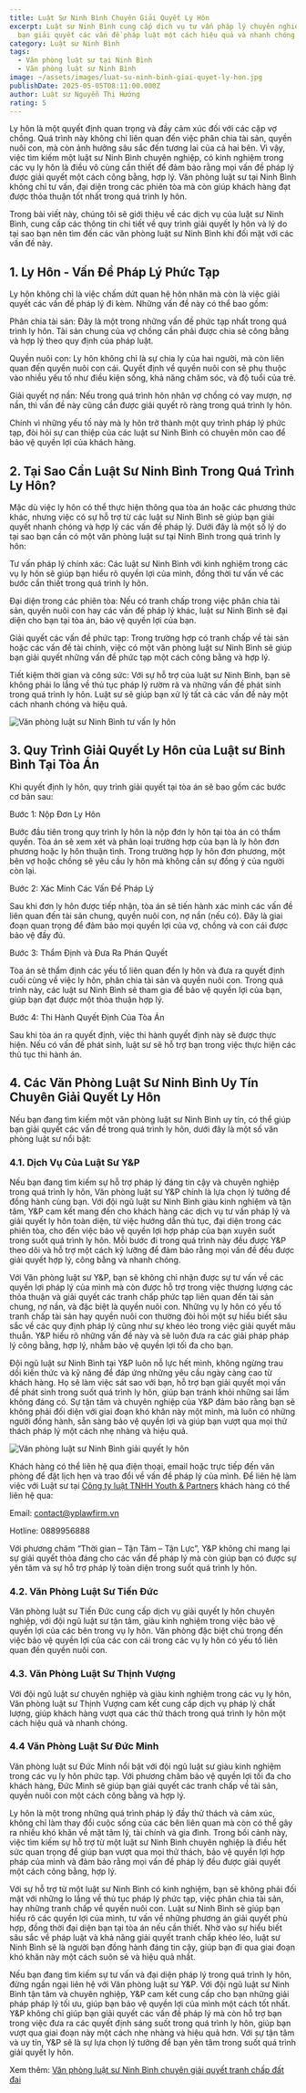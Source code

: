 ```yaml
---
title: Luật Sư Ninh Bình Chuyên Giải Quyết Ly Hôn
excerpt: Luật sư Ninh Bình cung cấp dịch vụ tư vấn pháp lý chuyên nghiệp, giúp
  bạn giải quyết các vấn đề pháp luật một cách hiệu quả và nhanh chóng
category: Luật sư Ninh Bình
tags:
  - Văn phòng luật sư tại Ninh Bình
  - Văn phòng luật sư Ninh Bình
image: ~/assets/images/luat-su-ninh-binh-giai-quyet-ly-hon.jpg
publishDate: 2025-05-05T08:11:00.000Z
author: Luật sư Nguyễn Thị Hướng
rating: 5
---
```

Ly hôn là một quyết định quan trọng và đầy cảm xúc đối với các cặp vợ chồng. Quá trình này không chỉ liên quan đến việc phân chia tài sản, quyền nuôi con, mà còn ảnh hưởng sâu sắc đến tương lai của cả hai bên. Vì vậy, việc tìm kiếm một luật sư Ninh Bình chuyên nghiệp, có kinh nghiệm trong các vụ ly hôn là điều vô cùng cần thiết để đảm bảo rằng mọi vấn đề pháp lý được giải quyết một cách công bằng, hợp lý. Văn phòng luật sư tại Ninh Bình không chỉ tư vấn, đại diện trong các phiên tòa mà còn giúp khách hàng đạt được thỏa thuận tốt nhất trong quá trình ly hôn.

Trong bài viết này, chúng tôi sẽ giới thiệu về các dịch vụ của luật sư Ninh Bình, cung cấp các thông tin chi tiết về quy trình giải quyết ly hôn và lý do tại sao bạn nên tìm đến các văn phòng luật sư Ninh Bình khi đối mặt với các vấn đề này.

## 1. Ly Hôn - Vấn Đề Pháp Lý Phức Tạp

Ly hôn không chỉ là việc chấm dứt quan hệ hôn nhân mà còn là việc giải quyết các vấn đề pháp lý đi kèm. Những vấn đề này có thể bao gồm:

Phân chia tài sản: Đây là một trong những vấn đề phức tạp nhất trong quá trình ly hôn. Tài sản chung của vợ chồng cần phải được chia sẻ công bằng và hợp lý theo quy định của pháp luật.

Quyền nuôi con: Ly hôn không chỉ là sự chia ly của hai người, mà còn liên quan đến quyền nuôi con cái. Quyết định về quyền nuôi con sẽ phụ thuộc vào nhiều yếu tố như điều kiện sống, khả năng chăm sóc, và độ tuổi của trẻ.

Giải quyết nợ nần: Nếu trong quá trình hôn nhân vợ chồng có vay mượn, nợ nần, thì vấn đề này cũng cần được giải quyết rõ ràng trong quá trình ly hôn.

Chính vì những yếu tố này mà ly hôn trở thành một quy trình pháp lý phức tạp, đòi hỏi sự can thiệp của các luật sư Ninh Bình có chuyên môn cao để bảo vệ quyền lợi của khách hàng.

## 2. Tại Sao Cần Luật Sư Ninh Bình Trong Quá Trình Ly Hôn?

Mặc dù việc ly hôn có thể thực hiện thông qua tòa án hoặc các phương thức khác, nhưng việc có sự hỗ trợ từ các luật sư Ninh Bình sẽ giúp bạn giải quyết nhanh chóng và hợp lý các vấn đề pháp lý. Dưới đây là một số lý do tại sao bạn cần có một văn phòng luật sư tại Ninh Bình trong quá trình ly hôn:

Tư vấn pháp lý chính xác: Các luật sư Ninh Bình với kinh nghiệm trong các vụ ly hôn sẽ giúp bạn hiểu rõ quyền lợi của mình, đồng thời tư vấn về các bước cần thiết trong quá trình ly hôn.

Đại diện trong các phiên tòa: Nếu có tranh chấp trong việc phân chia tài sản, quyền nuôi con hay các vấn đề pháp lý khác, luật sư Ninh Bình sẽ đại diện cho bạn tại tòa án, bảo vệ quyền lợi của bạn.

Giải quyết các vấn đề phức tạp: Trong trường hợp có tranh chấp về tài sản hoặc các vấn đề tài chính, việc có một văn phòng luật sư Ninh Bình sẽ giúp bạn giải quyết những vấn đề phức tạp một cách công bằng và hợp lý.

Tiết kiệm thời gian và công sức: Với sự hỗ trợ của luật sư Ninh Bình, bạn sẽ không phải lo lắng về thủ tục pháp lý rườm rà và những vấn đề phát sinh trong quá trình ly hôn. Luật sư sẽ giúp bạn xử lý tất cả các vấn đề này một cách nhanh chóng và hiệu quả.

![Văn phòng luật sư Ninh Bình tư vấn ly hôn](~/assets/images/van-phong-luat-su-ninh-binh-tu-van-ly-hon.jpg "Văn phòng luật sư Ninh Bình tư vấn ly hôn")

## 3. Quy Trình Giải Quyết Ly Hôn của Luật sư Binh Bình Tại Tòa Án

Khi quyết định ly hôn, quy trình giải quyết tại tòa án sẽ bao gồm các bước cơ bản sau:

Bước 1: Nộp Đơn Ly Hôn

Bước đầu tiên trong quy trình ly hôn là nộp đơn ly hôn tại tòa án có thẩm quyền. Tòa án sẽ xem xét và phân loại trường hợp của bạn là ly hôn đơn phương hoặc ly hôn thuận tình. Trong trường hợp ly hôn đơn phương, một bên vợ hoặc chồng sẽ yêu cầu ly hôn mà không cần sự đồng ý của người còn lại.

Bước 2: Xác Minh Các Vấn Đề Pháp Lý

Sau khi đơn ly hôn được tiếp nhận, tòa án sẽ tiến hành xác minh các vấn đề liên quan đến tài sản chung, quyền nuôi con, nợ nần (nếu có). Đây là giai đoạn quan trọng để đảm bảo mọi quyền lợi của vợ, chồng và con cái được bảo vệ đầy đủ.

Bước 3: Thẩm Định và Đưa Ra Phán Quyết

Tòa án sẽ thẩm định các yếu tố liên quan đến ly hôn và đưa ra quyết định cuối cùng về việc ly hôn, phân chia tài sản và quyền nuôi con. Trong quá trình này, các luật sư Ninh Bình sẽ tham gia để bảo vệ quyền lợi của bạn, giúp bạn đạt được một thỏa thuận hợp lý.

Bước 4: Thi Hành Quyết Định Của Tòa Án

Sau khi tòa án ra quyết định, việc thi hành quyết định này sẽ được thực hiện. Nếu có vấn đề phát sinh, luật sư sẽ hỗ trợ bạn trong việc thực hiện các thủ tục thi hành án.

## 4. Các Văn Phòng Luật Sư Ninh Bình Uy Tín Chuyên Giải Quyết Ly Hôn

Nếu bạn đang tìm kiếm một văn phòng luật sư Ninh Bình uy tín, có thể giúp bạn giải quyết các vấn đề trong quá trình ly hôn, dưới đây là một số văn phòng luật sư nổi bật:

### 4.1. Dịch Vụ Của Luật Sư Y&P

Nếu bạn đang tìm kiếm sự hỗ trợ pháp lý đáng tin cậy và chuyên nghiệp trong quá trình ly hôn, Văn phòng luật sư Y&P chính là lựa chọn lý tưởng để đồng hành cùng bạn. Với đội ngũ luật sư Ninh Bình giàu kinh nghiệm và tận tâm, Y&P cam kết mang đến cho khách hàng các dịch vụ tư vấn pháp lý và giải quyết ly hôn toàn diện, từ việc hướng dẫn thủ tục, đại diện trong các phiên tòa, cho đến việc bảo vệ quyền lợi hợp pháp của bạn xuyên suốt trong suốt quá trình ly hôn. Mỗi bước đi trong quá trình này đều được Y&P theo dõi và hỗ trợ một cách kỹ lưỡng để đảm bảo rằng mọi vấn đề đều được giải quyết hợp lý, công bằng và nhanh chóng.

Với Văn phòng luật sư Y&P, bạn sẽ không chỉ nhận được sự tư vấn về các quyền lợi pháp lý của mình mà còn được hỗ trợ trong việc thương lượng các thỏa thuận và giải quyết các tranh chấp phức tạp liên quan đến tài sản chung, nợ nần, và đặc biệt là quyền nuôi con. Những vụ ly hôn có yếu tố tranh chấp tài sản hay quyền nuôi con thường đòi hỏi một sự hiểu biết sâu sắc về các quy định pháp lý cũng như sự khéo léo trong việc giải quyết mâu thuẫn. Y&P hiểu rõ những vấn đề này và sẽ luôn đưa ra các giải pháp pháp lý công bằng, hợp lý, nhằm bảo vệ quyền lợi tối đa cho bạn.

Đội ngũ luật sư Ninh Bình tại Y&P luôn nỗ lực hết mình, không ngừng trau dồi kiến thức và kỹ năng để đáp ứng những yêu cầu ngày càng cao từ khách hàng. Họ sẽ làm việc sát sao với bạn, hỗ trợ bạn giải quyết mọi vấn đề phát sinh trong suốt quá trình ly hôn, giúp bạn tránh khỏi những sai lầm không đáng có. Sự tận tâm và chuyên nghiệp của Y&P đảm bảo rằng bạn sẽ không phải đối diện với giai đoạn khó khăn này một mình, mà luôn có những người đồng hành, sẵn sàng bảo vệ quyền lợi và giúp bạn vượt qua mọi thử thách pháp lý một cách nhẹ nhàng và hiệu quả.

![Văn phòng luật sư Ninh Bình giải quyết ly hôn](~/assets/images/van-phong-luat-su-ninh-binh-giai-quyet-ly-hon.jpg "Văn phòng luật sư Ninh Bình giải quyết ly hôn")

Khách hàng có thể liên hệ qua điện thoại, email hoặc trực tiếp đến văn phòng để đặt lịch hẹn và trao đổi về vấn đề pháp lý của mình. Để liên hệ làm việc với Luật sư tại [Công ty luật TNHH Youth & Partners](https://yplawfirm.vn/) khách hàng có thể liên hệ qua:

Email: contact@yplawfirm.vn

Hotline: 0889956888

Với phương châm “Thời gian – Tận Tâm – Tận Lực”, Y&P không chỉ mang lại sự giải quyết thỏa đáng cho các vấn đề pháp lý mà còn giúp bạn có được sự yên tâm và sự hỗ trợ pháp lý toàn diện trong suốt quá trình ly hôn.

### 4.2. Văn Phòng Luật Sư Tiến Đức

Văn phòng luật sư Tiến Đức cung cấp dịch vụ giải quyết ly hôn chuyên nghiệp, với đội ngũ luật sư tận tâm, giàu kinh nghiệm trong việc bảo vệ quyền lợi của các bên trong vụ ly hôn. Văn phòng đặc biệt chú trọng đến việc bảo vệ quyền lợi của các con cái trong các vụ ly hôn có yếu tố liên quan đến quyền nuôi con.

### 4.3. Văn Phòng Luật Sư Thịnh Vượng

Với đội ngũ luật sư chuyên nghiệp và giàu kinh nghiệm trong các vụ ly hôn, Văn phòng luật sư Thịnh Vượng cam kết cung cấp dịch vụ pháp lý chất lượng, giúp khách hàng vượt qua các thử thách trong quá trình ly hôn một cách hiệu quả và nhanh chóng.

### 4.4 Văn Phòng Luật Sư Đức Minh

Văn phòng luật sư Đức Minh nổi bật với đội ngũ luật sư giàu kinh nghiệm trong các vụ ly hôn phức tạp. Với phương châm bảo vệ quyền lợi tối đa cho khách hàng, Đức Minh sẽ giúp bạn giải quyết các tranh chấp về tài sản, quyền nuôi con một cách công bằng và hợp lý.

Ly hôn là một trong những quá trình pháp lý đầy thử thách và cảm xúc, không chỉ làm thay đổi cuộc sống của các bên liên quan mà còn có thể gây ra nhiều khó khăn về mặt tâm lý, tài chính và gia đình. Trong bối cảnh này, việc tìm kiếm sự hỗ trợ từ một luật sư Ninh Bình chuyên nghiệp là điều hết sức quan trọng để giúp bạn vượt qua mọi thử thách, bảo vệ quyền lợi hợp pháp của mình và đảm bảo rằng mọi vấn đề pháp lý đều được giải quyết một cách công bằng, hợp lý.

Với sự hỗ trợ từ một luật sư Ninh Bình có kinh nghiệm, bạn sẽ không phải đối mặt với những lo lắng về thủ tục pháp lý phức tạp, việc phân chia tài sản, hay những tranh chấp về quyền nuôi con. Luật sư Ninh Bình sẽ giúp bạn hiểu rõ các quyền lợi của mình, tư vấn về những phương án giải quyết phù hợp, đồng thời đại diện bạn tại tòa án nếu cần thiết. Nhờ vào sự hiểu biết sâu sắc về pháp luật và khả năng giải quyết tranh chấp khéo léo, luật sư Ninh Bình sẽ là người bạn đồng hành đáng tin cậy, giúp bạn đi qua giai đoạn khó khăn này một cách suôn sẻ và hiệu quả nhất.

Nếu bạn đang tìm kiếm sự tư vấn và đại diện pháp lý trong quá trình ly hôn, đừng ngần ngại liên hệ với Văn phòng luật sư Y&P. Với đội ngũ luật sư Ninh Bình tận tâm và chuyên nghiệp, Y&P cam kết cung cấp cho bạn những giải pháp pháp lý tối ưu, giúp bạn bảo vệ quyền lợi của mình một cách tốt nhất. Y&P không chỉ giúp bạn giải quyết các vấn đề pháp lý mà còn hỗ trợ bạn trong việc đưa ra các quyết định sáng suốt trong quá trình ly hôn, giúp bạn vượt qua giai đoạn này một cách nhẹ nhàng và hiệu quả hơn. Với sự tận tâm và uy tín, Y&P sẽ là sự lựa chọn lý tưởng để bạn yên tâm trong suốt quá trình giải quyết ly hôn.

Xem thêm: [Văn phòng luật sư Ninh Bình chuyên giải quyết tranh chấp đất đai](https://yplawfirm.vn/tin-tuc/van-phong-luat-su-ninh-binh-chuyen-giai-quyet-tranh-chap-dat-dai)
